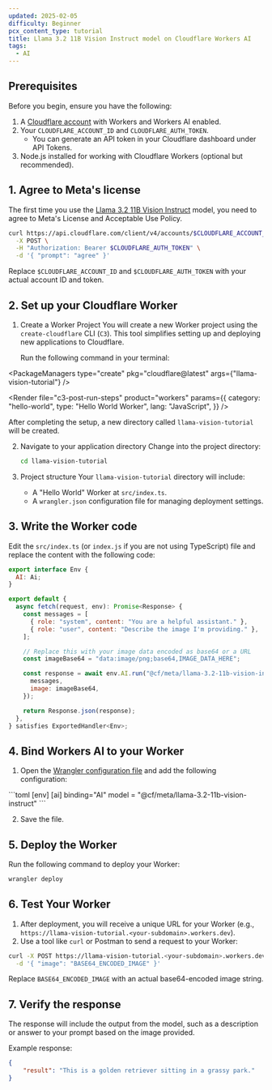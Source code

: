 ```yaml
---
updated: 2025-02-05
difficulty: Beginner
pcx_content_type: tutorial
title: Llama 3.2 11B Vision Instruct model on Cloudflare Workers AI
tags:
  - AI
---
```



## Prerequisites

Before you begin, ensure you have the following:

1. A [Cloudflare account](https://dash.cloudflare.com/sign-up) with Workers and Workers AI enabled.
2. Your `CLOUDFLARE_ACCOUNT_ID` and `CLOUDFLARE_AUTH_TOKEN`.
   - You can generate an API token in your Cloudflare dashboard under API Tokens.
3. Node.js installed for working with Cloudflare Workers (optional but recommended).

## 1. Agree to Meta's license

The first time you use the [Llama 3.2 11B Vision Instruct](/workers-ai/models/llama-3.2-11b-vision-instruct) model, you need to agree to Meta's License and Acceptable Use Policy.

```bash title="curl"
curl https://api.cloudflare.com/client/v4/accounts/$CLOUDFLARE_ACCOUNT_ID/ai/run/@cf/meta/llama-3.2-11b-vision-instruct \
  -X POST \
  -H "Authorization: Bearer $CLOUDFLARE_AUTH_TOKEN" \
  -d '{ "prompt": "agree" }'
```

Replace `$CLOUDFLARE_ACCOUNT_ID` and `$CLOUDFLARE_AUTH_TOKEN` with your actual account ID and token.

## 2. Set up your Cloudflare Worker

1. Create a Worker Project
   You will create a new Worker project using the `create-cloudflare` CLI (`C3`). This tool simplifies setting up and deploying new applications to Cloudflare.

   Run the following command in your terminal:

<PackageManagers
	type="create"
	pkg="cloudflare@latest"
	args={"llama-vision-tutorial"}
/>

<Render
	file="c3-post-run-steps"
	product="workers"
	params={{
		category: "hello-world",
		type: "Hello World Worker",
		lang: "JavaScript",
	}}
/>

After completing the setup, a new directory called `llama-vision-tutorial` will be created.

2. Navigate to your application directory
   Change into the project directory:

   ```bash
   cd llama-vision-tutorial
   ```

3. Project structure
   Your `llama-vision-tutorial` directory will include:
   - A "Hello World" Worker at `src/index.ts`.
   - A `wrangler.json` configuration file for managing deployment settings.

## 3. Write the Worker code

Edit the `src/index.ts` (or `index.js` if you are not using TypeScript) file and replace the content with the following code:

```javascript
export interface Env {
  AI: Ai;
}

export default {
  async fetch(request, env): Promise<Response> {
    const messages = [
      { role: "system", content: "You are a helpful assistant." },
      { role: "user", content: "Describe the image I'm providing." },
    ];

    // Replace this with your image data encoded as base64 or a URL
    const imageBase64 = "data:image/png;base64,IMAGE_DATA_HERE";

    const response = await env.AI.run("@cf/meta/llama-3.2-11b-vision-instruct", {
      messages,
      image: imageBase64,
    });

    return Response.json(response);
  },
} satisfies ExportedHandler<Env>;
```

## 4. Bind Workers AI to your Worker

1. Open the [Wrangler configuration file](/workers/wrangler/configuration/) and add the following configuration:

<WranglerConfig>
```toml
[env]
[ai]
binding="AI"
model = "@cf/meta/llama-3.2-11b-vision-instruct"
```
</WranglerConfig>

2. Save the file.

## 5. Deploy the Worker

Run the following command to deploy your Worker:

```bash
wrangler deploy
```

## 6. Test Your Worker

1. After deployment, you will receive a unique URL for your Worker (e.g., `https://llama-vision-tutorial.<your-subdomain>.workers.dev`).
2. Use a tool like `curl` or Postman to send a request to your Worker:

```bash
curl -X POST https://llama-vision-tutorial.<your-subdomain>.workers.dev \
  -d '{ "image": "BASE64_ENCODED_IMAGE" }'
```

Replace `BASE64_ENCODED_IMAGE` with an actual base64-encoded image string.

## 7. Verify the response

The response will include the output from the model, such as a description or answer to your prompt based on the image provided.

Example response:

```json
{
	"result": "This is a golden retriever sitting in a grassy park."
}
```
